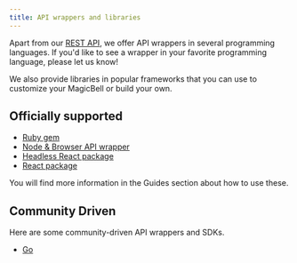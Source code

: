 ```yaml
---
title: API wrappers and libraries
---
```


Apart from our [REST API](/docs/rest-api/reference), we offer API wrappers in several programming languages. If you'd like to see a wrapper in your favorite programming language, please let us know!

We also provide libraries in popular frameworks that you can use to customize your MagicBell or build your own.

## Officially supported

- [Ruby gem](https://github.com/magicbell-io/magicbell-ruby)
- [Node & Browser API wrapper](https://www.npmjs.com/package/@magicbell/core)
- [Headless React package](https://www.npmjs.com/package/@magicbell/react-headless)
- [React package](https://www.npmjs.com/package/@magicbell/magicbell-react)

You will find more information in the Guides section about how to use these.

## Community Driven

Here are some community-driven API wrappers and SDKs.

- [Go](https://github.com/tizz98/magicbell-go)
